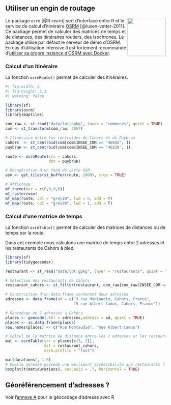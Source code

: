 
## Utiliser un engin de routage

<img src="img/logo_osrm.svg" align="right" width="120"/>
Le package `osrm` [@R-osrm] sert d'interface entre R et le service de calcul d'itinéraire [OSRM](http://project-osrm.org/) [@luxen-vetter-2011].
Ce package permet de calculer des matrices de temps et de distances, des itinéraires routiers, des isochrones.
Le package utilise par défaut le serveur de démo d'OSRM. En cas d'utilisation intensive il est fortement recommandé d'[utiliser sa propre instance d'OSRM avec Docker](https://rcarto.github.io/posts/build_osrm_server/).


### Calcul d'un itinéraire
La fonction `osrmRoute()` permet de calculer des itinéraires.
```r
#| fig-width: 3
#| fig-height: 5.3
#| warning: false

library(sf)
library(osrm)
library(maptiles)

com_raw <- st_read("data/lot.gpkg", layer = "communes", quiet = TRUE)
com <- st_transform(com_raw, 3857)

# Itinéraire entre les centroïdes de Cahors et de Puybrun
cahors  <- st_centroid(com[com$INSEE_COM == "46042", ])
puybrun <- st_centroid(com[com$INSEE_COM == "46229", ])

route <- osrmRoute(src = cahors,
                   dst = puybrun)

# Récupération d'un fond de carte OSM
osm <- get_tiles(st_buffer(route, 2000), crop = TRUE)

# Affichage
mf_theme(mar = c(0,0,0,0))
mf_raster(osm)
mf_map(route, col = "grey10", lwd = 6, add = T)
mf_map(route, col = "grey90", lwd = 1, add = T)
```


### Calcul d'une matrice de temps
La fonction `osrmTable()` permet de calculer des matrices de distances ou de temps par la route.

Dans cet exemple nous calculons une matrice de temps entre 2 adresses et les restaurants de Cahors à pied.
```r
library(sf)
library(tidygeocoder)

restaurant <- st_read("data/lot.gpkg", layer = "restaurants", quiet = TRUE)

# Sélection des restaurants de Cahors
restaurant_cahors <- st_filter(restaurant, com_raw[com_raw$INSEE_COM == "46042", ])

# Construction d'un data.frame contenant deux adresses
adresses <- data.frame(ad = c("3 rue Montaudié, Cahors, France",
                              "5 rue Albert Camus, Cahors, France"))

# Geocodage de 2 adresses à Cahors
places <- geocode(.tbl = adresses,address = ad, quiet = TRUE)
places <- as.data.frame(places)
row.names(places) <- c("Rue Montaudié", "Rue Albert Camus")

# Calcul de la matrice de distance entre les 2 adresses et les restaurants de Cahors
mat <- osrmTable(src = places[c(3, 2)],
                 dst = restaurant_cahors,
                 osrm.profile = "foot")

mat$durations[, 1:5]
# Quelle adresse possède une meilleurs accessibilité aux restaurants ?
boxplot(t(mat$durations), cex.axis = .7, horizontal = TRUE)
```


:::{.callout-note}
## Géoréférencement d'adresses ?
Voir l'[annexe A](1999_georeferencement.qmd) pour le géocodage d'adresse avec R
:::
